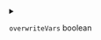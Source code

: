 
<details>
<summary>

`overwriteVars`  <span class="config-field-type">boolean</span> 

</summary>

OverwriteVars specifies if DevSpace should pass the parent variables to the dependency

</details>
